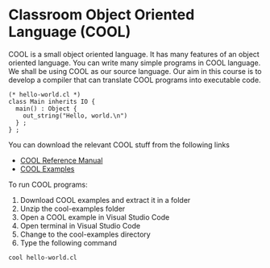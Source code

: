 # Classroom Object Oriented Language (COOL)

COOL is a small object oriented language. It has many features of an object oriented language. You can write many simple programs in COOL language. We shall be using COOL as our source language. Our aim in this course is to develop a compiler that can translate COOL programs into executable code.

```{}
(* hello-world.cl *)
class Main inherits IO {
  main() : Object {
    out_string("Hello, world.\n")
  } ;
} ; 
```

You can download the relevant COOL stuff from the following links

* [COOL Reference Manual](./cool/cool-manual.pdf)
* [COOL Examples](./cool/cool-examples.zip)

To run COOL programs:

1. Download COOL examples and extract it in a folder
2. Unzip the cool-examples folder
3. Open a COOL example in Visual Studio Code
4. Open terminal in Visual Studio Code
5. Change to the cool-examples directory
6. Type the following command

``` 
cool hello-world.cl
```







